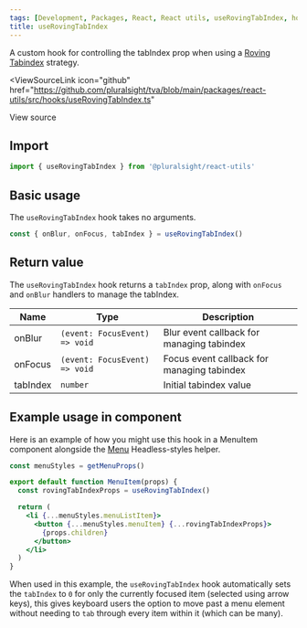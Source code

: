 ```yaml
---
tags: [Development, Packages, React, React utils, useRovingTabIndex, hooks]
title: useRovingTabIndex
---
```



A custom hook for controlling the tabIndex prop when using a [Roving Tabindex](https://developer.mozilla.org/en-US/docs/Web/Accessibility/Keyboard-navigable_JavaScript_widgets#technique_1_roving_tabindex) strategy.

<ViewSourceLink
  icon="github"
  href="https://github.com/pluralsight/tva/blob/main/packages/react-utils/src/hooks/useRovingTabIndex.ts"
>
  View source
</ViewSourceLink>

## Import

```javascript
import { useRovingTabIndex } from '@pluralsight/react-utils'
```

## Basic usage

The `useRovingTabIndex` hook takes no arguments.

```jsx
const { onBlur, onFocus, tabIndex } = useRovingTabIndex()
```

## Return value

The `useRovingTabIndex` hook returns a `tabIndex` prop, along with `onFocus` and `onBlur` handlers to manage the tabIndex.

| Name     | Type                          | Description                                |
| -------- | ----------------------------- | ------------------------------------------ |
| onBlur   | `(event: FocusEvent) => void` | Blur event callback for managing tabindex  |
| onFocus  | `(event: FocusEvent) => void` | Focus event callback for managing tabindex |
| tabIndex | `number`                      | Initial tabindex value                     |

## Example usage in component

Here is an example of how you might use this hook in a MenuItem component alongside the [Menu](../headless-styles/Menu.mdx) Headless-styles helper.

```jsx
const menuStyles = getMenuProps()

export default function MenuItem(props) {
  const rovingTabIndexProps = useRovingTabIndex()

  return (
    <li {...menuStyles.menuListItem}>
      <button {...menuStyles.menuItem} {...rovingTabIndexProps}>
        {props.children}
      </button>
    </li>
  )
}
```


When used in this example, the `useRovingTabIndex` hook automatically sets the `tabIndex` to `0` for only the currently focused item (selected using arrow keys), this gives keyboard users the option to move past a menu element without needing to `tab` through every item within it (which can be many).
